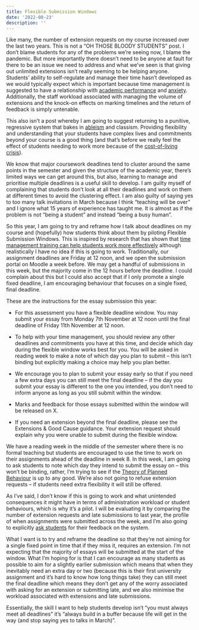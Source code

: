 ```yaml
---
title: Flexible Submission Windows
date: '2022-08-23'
description: ''
---
```



Like many, the number of extension requests on my course increased over the last two years. This is not a “OH THOSE BLOODY STUDENTS” post. I don’t blame students for any of the problems we’re seeing now, I blame the pandemic. But more importantly there doesn’t need to be anyone at fault for there to be an issue we need to address and what we’ve seen is that giving out unlimited extensions isn’t really seeming to be helping anyone. Students’ ability to self-regulate and manage their time hasn’t developed as we would typically expect which is important because time management is suggested to have a relationship with [academic performance](https://psycnet.apa.org/doiLanding?doi=10.1037%2F0022-0663.83.3.405) and [anxiety](http://www.ephysician.ir/index.php/browse-issues/2017/1/581-3678). Additionally, the staff workload associated with managing the volume of extensions and the knock-on effects on marking timelines and the return of feedback is simply untenable.

This also isn’t a post whereby I am going to suggest returning to a punitive, regressive system that bakes in [ableism](https://www.nature.com/articles/d41586-021-02907-7) and classism. Providing flexibility and understanding that your students have complex lives and commitments beyond your course is a good thing (and that’s before we really feel the effect of students needing to work more because of the [cost-of-living crisis](https://wonkhe.com/blogs/how-can-universities-support-students-through-the-cost-of-living-crisis/)). 

We know that major coursework deadlines tend to cluster around the same points in the semester and given the structure of the academic year, there’s limited ways we can get around this, but also, learning to manage and prioritise multiple deadlines is a useful skill to develop. I am guilty myself of complaining that students don’t look at all their deadlines and work on them at different times to avoid the clustering effect. I am also guilty of saying yes to too many talk invitations in March because I think “teaching will be over” and I ignore what 15 years of experience has taught me. It is almost as if the problem is not “being a student” and instead “being a busy human”. 

So this year, I am going to try and reframe how I talk about deadlines on my course and (hopefully) how students think about them by piloting Flexible Submission Windows. This is inspired by research that has shown that [time management training can help students work more effectively](https://www.tandfonline.com/doi/abs/10.1080/07294360.2021.2010665?journalCode=cher20) although realistically I have no idea if this is going to work. Traditionally, our assignment deadlines are Friday at 12 noon, and we open the submission portal on Moodle a week before. We may get a handful of submissions in this week, but the majority come in the 12 hours before the deadline. I could complain about this but I could also accept that if I only promote a single fixed deadline, I am encouraging behaviour that focuses on a single fixed, final deadline. 

These are the instructions for the essay submission this year:

*	For this assessment you have a flexible deadline window. You may submit your essay from Monday 7th November at 12 noon until the final deadline of Friday 11th November at 12 noon.

*	To help with your time management, you should review any other deadlines and commitments you have at this time, and decide which day during the flexible window works best for you. You will be asked in reading week to make a note of which day you plan to submit – this isn’t binding but explicitly making a choice may help you plan better.

*	We encourage you to plan to submit your essay early so that if you need a few extra days you can still meet the final deadline – if the day you submit your essay is different to the one you intended, you don’t need to inform anyone as long as you still submit within the window.

*	Marks and feedback for those essays submitted within the window will be released on X. 

*	If you need an extension beyond the final deadline, please see the Extensions & Good Cause guidance. Your extension request should explain why you were unable to submit during the flexible window. 

We have a reading week in the middle of the semester where there is no formal teaching but students are encouraged to use the time to work on their assignments ahead of the deadline in week 8. In this week, I am going to ask students to note which day they intend to submit the essay on – this won’t be binding, rather, I’m trying to see if the [Theory of Planned Behaviour](https://link.springer.com/referenceworkentry/10.1007/978-3-319-28099-8_1191-1) is up to any good. We’re also not going to refuse extension requests – if students need extra flexibility it will still be offered. 

As I’ve said, I don’t know if this is going to work and what unintended consequences it might have in terms of administration workload or student behaviours, which is why it’s a pilot. I will be evaluating it by comparing the number of extension requests and late submissions to last year, the profile of when assignments were submitted across the week, and I’m also going to explicitly [ask students](https://wonkhe.com/blogs/students-as-partners-or-students-as-the-other/) for their feedback on the system.

What I want is to try and reframe the deadline so that they’re not aiming for a single fixed point in time that if they miss it, requires an extension. I’m not expecting that the majority of essays will be submitted at the start of the window. What I’m hoping for is that I can encourage as many students as possible to aim for a slightly earlier submission which means that when they inevitably need an extra day or two (because this is their first university assignment and it’s hard to know how long things take) they can still meet the final deadline which means they don’t get any of the worry associated with asking for an extension or submitting late, and we also minimise the workload associated with extensions and late submissions. 

Essentially, the skill I want to help students develop isn’t “you must always meet all deadlines” it’s “always build in a buffer because life will get in the way (and stop saying yes to talks in March)”.


